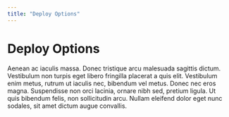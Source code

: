 ```yaml
---
title: "Deploy Options"
---
```


# Deploy Options

Aenean ac iaculis massa. Donec tristique arcu malesuada sagittis dictum. Vestibulum non turpis eget libero fringilla placerat a quis elit. Vestibulum enim metus, rutrum ut iaculis nec, bibendum vel metus. Donec nec eros magna. Suspendisse non orci lacinia, ornare nibh sed, pretium ligula. Ut quis bibendum felis, non sollicitudin arcu. Nullam eleifend dolor eget nunc sodales, sit amet dictum augue convallis.
